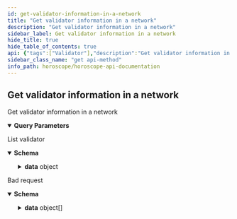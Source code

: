 ```yaml
---
id: get-validator-information-in-a-network
title: "Get validator information in a network"
description: "Get validator information in a network"
sidebar_label: Get validator information in a network
hide_title: true
hide_table_of_contents: true
api: {"tags":["Validator"],"description":"Get validator information in a network","parameters":[{"in":"query","name":"chainid","required":true,"schema":{"type":"string","enum":["euphoria-2","osmosis-1","cosmoshub-4"]},"description":"Chain Id of network need to query","example":"aura-testnet"},{"in":"query","name":"operatorAddress","required":false,"schema":{"type":"string"},"description":"operator address"},{"in":"query","name":"status","required":false,"schema":{"type":"string","enum":["BOND_STATUS_UNSPECIFIED","BOND_STATUS_UNBONDED","BOND_STATUS_UNBONDING","BOND_STATUS_BONDED"]},"description":"status"},{"in":"query","name":"pageLimit","required":false,"schema":{"type":"number","default":10},"description":"number record return in a page"},{"in":"query","name":"pageOffset","required":false,"schema":{"type":"number","default":0},"description":"Page number, start at 0"},{"in":"query","name":"nextKey","required":false,"schema":{"type":"string"},"description":"key for next page"}],"responses":{"200":{"description":"List validator","content":{"application/json":{"schema":{"type":"object","properties":{"code":{"type":"number","example":200},"message":{"type":"string","example":"Successful"},"data":{"type":"object","properties":{"validators":{"type":"array","items":{"type":"object","properties":{"consensus_pubkey":{"type":"object","properties":{"@type":{"type":"string","example":"/cosmos.crypto.ed25519.PubKey"},"key":{"type":"string","example":"xxxxxxxxxxxxxxxxxxxxxxxx"}}},"description":{"type":"object","properties":{"moniker":{"type":"string","example":"validator one"},"identity":{"type":"string","example":"validator one, earth"},"website":{"type":"string","example":"validatorone.aura"},"security_contact":{"type":"string","example":"validate@one.aura"},"details":{"type":"string","example":"validator one details"}}},"commission":{"type":"object","properties":{"commission_rates":{"type":"object","properties":{"rate":{"type":"string","example":"0.00050000000"},"max_rate":{"type":"string","example":"0.20000000000"},"max_change_rate":{"type":"string","example":"0.05000000000"}}},"update_time":{"type":"string","example":"2022-07-13T02:00:00Z"}}},"val_signing_info":{"type":"object","properties":{"address":{"type":"string","example":"aura123123123123123123"},"start_height":{"type":"string","example":"0"},"index_offset":{"type":"string","example":"100000"},"jailed_until":{"type":"string","example":"2022-07-13T02:00:00Z"},"tombstoned":{"type":"boolean","example":false},"missed_blocks_counter":{"type":"string","example":"0"}}},"self_delegation_balance":{"type":"object","properties":{"denom":{"type":"string","example":"uaura"},"amount":{"type":"string","example":"10000000000"}}},"custom_info":{"type":"object","properties":{"chain_id":{"type":"string","example":"aura"},"chain_name":{"type":"string","example":"Aura network"}}},"operator_address":{"type":"string","example":"auravaloper123123123123"},"jailed":{"type":"boolean","example":false},"status":{"type":"string","example":"BOND_STATUS_BONDED"},"delegator_shares":{"type":"string","example":"1"},"unbonding_height":{"type":"string","example":"0"},"unbonding_time":{"type":"string","example":"1970-01-01T00:00:00Z"},"min_self_delegation":{"type":"string","example":"1"},"consensus_hex_address":{"type":"string","example":"CCCCCCCCCCCCCCCCCCC"},"uptime":{"type":"number","example":100},"account_address":{"type":"string","example":"aura123123123123123123"}}}}}}}}}}},"422":{"description":"Bad request","content":{"application/json":{"schema":{"type":"object","properties":{"name":{"type":"string","example":"ValidationError"},"message":{"type":"string","example":"Parameters validation error!"},"code":{"type":"number","example":422},"type":{"type":"string","example":"VALIDATION_ERROR"},"data":{"type":"array","items":{"type":"object","properties":{"type":{"type":"string","example":"required"},"message":{"type":"string","example":"The 'chainid' field is required."},"field":{"type":"string","example":"chainid"},"nodeID":{"type":"string","example":"node1"},"action":{"type":"string","example":"v1.validator"}}}}}}}}}},"method":"get","path":"/v1/validator","servers":[{"url":"https://horoscope.aura.network/api","description":"Horoscope "},{"url":"https://lcd.osmosis.zone","description":"Osmosis Mainnet LCD"},{"url":"https://lcd.euphoria.aura.network","description":"Aura Euphoria LCD"},{"url":"https://cosmos-lcd.quickapi.com","description":"Cosmos Mainnet LCD"}],"info":{"title":"Horoscope API Documentation","version":"1.0.0","description":"## Indexer for multiple Cosmos Network \n\n### How to use\n\nSelect server Horoscope if use Horoscope API\n\nSelect server LCD if use Legacy API"},"postman":{"name":"Get validator information in a network","description":{"content":"Get validator information in a network","type":"text/plain"},"url":{"path":["v1","validator"],"host":["{{baseUrl}}"],"query":[{"disabled":false,"description":{"content":"(Required) Chain Id of network need to query","type":"text/plain"},"key":"chainid","value":""},{"disabled":false,"description":{"content":"operator address","type":"text/plain"},"key":"operatorAddress","value":""},{"disabled":false,"description":{"content":"status","type":"text/plain"},"key":"status","value":""},{"disabled":false,"description":{"content":"number record return in a page","type":"text/plain"},"key":"pageLimit","value":""},{"disabled":false,"description":{"content":"Page number, start at 0","type":"text/plain"},"key":"pageOffset","value":""},{"disabled":false,"description":{"content":"key for next page","type":"text/plain"},"key":"nextKey","value":""}],"variable":[]},"header":[{"key":"Accept","value":"application/json"}],"method":"GET"}}
sidebar_class_name: "get api-method"
info_path: horoscope/horoscope-api-documentation
---
```



## Get validator information in a network



Get validator information in a network

<details style={{"marginBottom":"1rem"}} data-collapsed={false} open={true}><summary style={{}}><strong>Query Parameters</strong></summary><div><ul><ParamsItem className={"paramsItem"} param={{"in":"query","name":"chainid","required":true,"schema":{"type":"string","enum":["euphoria-2","osmosis-1","cosmoshub-4"]},"description":"Chain Id of network need to query","example":"aura-testnet"}}></ParamsItem><ParamsItem className={"paramsItem"} param={{"in":"query","name":"operatorAddress","required":false,"schema":{"type":"string"},"description":"operator address"}}></ParamsItem><ParamsItem className={"paramsItem"} param={{"in":"query","name":"status","required":false,"schema":{"type":"string","enum":["BOND_STATUS_UNSPECIFIED","BOND_STATUS_UNBONDED","BOND_STATUS_UNBONDING","BOND_STATUS_BONDED"]},"description":"status"}}></ParamsItem><ParamsItem className={"paramsItem"} param={{"in":"query","name":"pageLimit","required":false,"schema":{"type":"number","default":10},"description":"number record return in a page"}}></ParamsItem><ParamsItem className={"paramsItem"} param={{"in":"query","name":"pageOffset","required":false,"schema":{"type":"number","default":0},"description":"Page number, start at 0"}}></ParamsItem><ParamsItem className={"paramsItem"} param={{"in":"query","name":"nextKey","required":false,"schema":{"type":"string"},"description":"key for next page"}}></ParamsItem></ul></div></details><div><ApiTabs><TabItem label={"200"} value={"200"}><div>

List validator

</div><div><MimeTabs schemaType={"response"}><TabItem label={"application/json"} value={"application/json"}><SchemaTabs groupId={"schema-tabs"}><TabItem label={"Schema"} value={"Schema"}><details style={{}} data-collapsed={false} open={true}><summary style={{"textAlign":"left"}}><strong>Schema</strong></summary><div style={{"textAlign":"left","marginLeft":"1rem"}}></div><ul style={{"marginLeft":"1rem"}}><SchemaItem collapsible={false} name={"code"} required={false} schemaDescription={undefined} schemaName={"number"} qualifierMessage={undefined} defaultValue={undefined}></SchemaItem><SchemaItem collapsible={false} name={"message"} required={false} schemaDescription={undefined} schemaName={"string"} qualifierMessage={undefined} defaultValue={undefined}></SchemaItem><SchemaItem collapsible={true} className={"schemaItem"}><details style={{}}><summary style={{}}><strong>data</strong><span style={{"opacity":"0.6"}}> object</span></summary><div style={{"marginLeft":"1rem"}}><SchemaItem collapsible={true} className={"schemaItem"}><details style={{}}><summary style={{}}><strong>validators</strong><span style={{"opacity":"0.6"}}> object[]</span></summary><div style={{"marginLeft":"1rem"}}><SchemaItem collapsible={true} className={"schemaItem"}><details style={{}}><summary style={{}}><strong>consensus_pubkey</strong><span style={{"opacity":"0.6"}}> object</span></summary><div style={{"marginLeft":"1rem"}}><SchemaItem collapsible={false} name={"@type"} required={false} schemaDescription={undefined} schemaName={"string"} qualifierMessage={undefined} defaultValue={undefined}></SchemaItem><SchemaItem collapsible={false} name={"key"} required={false} schemaDescription={undefined} schemaName={"string"} qualifierMessage={undefined} defaultValue={undefined}></SchemaItem></div></details></SchemaItem><SchemaItem collapsible={true} className={"schemaItem"}><details style={{}}><summary style={{}}><strong>description</strong><span style={{"opacity":"0.6"}}> object</span></summary><div style={{"marginLeft":"1rem"}}><SchemaItem collapsible={false} name={"moniker"} required={false} schemaDescription={undefined} schemaName={"string"} qualifierMessage={undefined} defaultValue={undefined}></SchemaItem><SchemaItem collapsible={false} name={"identity"} required={false} schemaDescription={undefined} schemaName={"string"} qualifierMessage={undefined} defaultValue={undefined}></SchemaItem><SchemaItem collapsible={false} name={"website"} required={false} schemaDescription={undefined} schemaName={"string"} qualifierMessage={undefined} defaultValue={undefined}></SchemaItem><SchemaItem collapsible={false} name={"security_contact"} required={false} schemaDescription={undefined} schemaName={"string"} qualifierMessage={undefined} defaultValue={undefined}></SchemaItem><SchemaItem collapsible={false} name={"details"} required={false} schemaDescription={undefined} schemaName={"string"} qualifierMessage={undefined} defaultValue={undefined}></SchemaItem></div></details></SchemaItem><SchemaItem collapsible={true} className={"schemaItem"}><details style={{}}><summary style={{}}><strong>commission</strong><span style={{"opacity":"0.6"}}> object</span></summary><div style={{"marginLeft":"1rem"}}><SchemaItem collapsible={true} className={"schemaItem"}><details style={{}}><summary style={{}}><strong>commission_rates</strong><span style={{"opacity":"0.6"}}> object</span></summary><div style={{"marginLeft":"1rem"}}><SchemaItem collapsible={false} name={"rate"} required={false} schemaDescription={undefined} schemaName={"string"} qualifierMessage={undefined} defaultValue={undefined}></SchemaItem><SchemaItem collapsible={false} name={"max_rate"} required={false} schemaDescription={undefined} schemaName={"string"} qualifierMessage={undefined} defaultValue={undefined}></SchemaItem><SchemaItem collapsible={false} name={"max_change_rate"} required={false} schemaDescription={undefined} schemaName={"string"} qualifierMessage={undefined} defaultValue={undefined}></SchemaItem></div></details></SchemaItem><SchemaItem collapsible={false} name={"update_time"} required={false} schemaDescription={undefined} schemaName={"string"} qualifierMessage={undefined} defaultValue={undefined}></SchemaItem></div></details></SchemaItem><SchemaItem collapsible={true} className={"schemaItem"}><details style={{}}><summary style={{}}><strong>val_signing_info</strong><span style={{"opacity":"0.6"}}> object</span></summary><div style={{"marginLeft":"1rem"}}><SchemaItem collapsible={false} name={"address"} required={false} schemaDescription={undefined} schemaName={"string"} qualifierMessage={undefined} defaultValue={undefined}></SchemaItem><SchemaItem collapsible={false} name={"start_height"} required={false} schemaDescription={undefined} schemaName={"string"} qualifierMessage={undefined} defaultValue={undefined}></SchemaItem><SchemaItem collapsible={false} name={"index_offset"} required={false} schemaDescription={undefined} schemaName={"string"} qualifierMessage={undefined} defaultValue={undefined}></SchemaItem><SchemaItem collapsible={false} name={"jailed_until"} required={false} schemaDescription={undefined} schemaName={"string"} qualifierMessage={undefined} defaultValue={undefined}></SchemaItem><SchemaItem collapsible={false} name={"tombstoned"} required={false} schemaDescription={undefined} schemaName={"boolean"} qualifierMessage={undefined} defaultValue={undefined}></SchemaItem><SchemaItem collapsible={false} name={"missed_blocks_counter"} required={false} schemaDescription={undefined} schemaName={"string"} qualifierMessage={undefined} defaultValue={undefined}></SchemaItem></div></details></SchemaItem><SchemaItem collapsible={true} className={"schemaItem"}><details style={{}}><summary style={{}}><strong>self_delegation_balance</strong><span style={{"opacity":"0.6"}}> object</span></summary><div style={{"marginLeft":"1rem"}}><SchemaItem collapsible={false} name={"denom"} required={false} schemaDescription={undefined} schemaName={"string"} qualifierMessage={undefined} defaultValue={undefined}></SchemaItem><SchemaItem collapsible={false} name={"amount"} required={false} schemaDescription={undefined} schemaName={"string"} qualifierMessage={undefined} defaultValue={undefined}></SchemaItem></div></details></SchemaItem><SchemaItem collapsible={true} className={"schemaItem"}><details style={{}}><summary style={{}}><strong>custom_info</strong><span style={{"opacity":"0.6"}}> object</span></summary><div style={{"marginLeft":"1rem"}}><SchemaItem collapsible={false} name={"chain_id"} required={false} schemaDescription={undefined} schemaName={"string"} qualifierMessage={undefined} defaultValue={undefined}></SchemaItem><SchemaItem collapsible={false} name={"chain_name"} required={false} schemaDescription={undefined} schemaName={"string"} qualifierMessage={undefined} defaultValue={undefined}></SchemaItem></div></details></SchemaItem><SchemaItem collapsible={false} name={"operator_address"} required={false} schemaDescription={undefined} schemaName={"string"} qualifierMessage={undefined} defaultValue={undefined}></SchemaItem><SchemaItem collapsible={false} name={"jailed"} required={false} schemaDescription={undefined} schemaName={"boolean"} qualifierMessage={undefined} defaultValue={undefined}></SchemaItem><SchemaItem collapsible={false} name={"status"} required={false} schemaDescription={undefined} schemaName={"string"} qualifierMessage={undefined} defaultValue={undefined}></SchemaItem><SchemaItem collapsible={false} name={"delegator_shares"} required={false} schemaDescription={undefined} schemaName={"string"} qualifierMessage={undefined} defaultValue={undefined}></SchemaItem><SchemaItem collapsible={false} name={"unbonding_height"} required={false} schemaDescription={undefined} schemaName={"string"} qualifierMessage={undefined} defaultValue={undefined}></SchemaItem><SchemaItem collapsible={false} name={"unbonding_time"} required={false} schemaDescription={undefined} schemaName={"string"} qualifierMessage={undefined} defaultValue={undefined}></SchemaItem><SchemaItem collapsible={false} name={"min_self_delegation"} required={false} schemaDescription={undefined} schemaName={"string"} qualifierMessage={undefined} defaultValue={undefined}></SchemaItem><SchemaItem collapsible={false} name={"consensus_hex_address"} required={false} schemaDescription={undefined} schemaName={"string"} qualifierMessage={undefined} defaultValue={undefined}></SchemaItem><SchemaItem collapsible={false} name={"uptime"} required={false} schemaDescription={undefined} schemaName={"number"} qualifierMessage={undefined} defaultValue={undefined}></SchemaItem><SchemaItem collapsible={false} name={"account_address"} required={false} schemaDescription={undefined} schemaName={"string"} qualifierMessage={undefined} defaultValue={undefined}></SchemaItem></div></details></SchemaItem></div></details></SchemaItem></ul></details></TabItem><TabItem label={"Example (from schema)"} value={"Example (from schema)"}><ResponseSamples responseExample={"{\n  \"code\": 200,\n  \"message\": \"Successful\",\n  \"data\": {\n    \"validators\": [\n      {\n        \"consensus_pubkey\": {\n          \"@type\": \"/cosmos.crypto.ed25519.PubKey\",\n          \"key\": \"xxxxxxxxxxxxxxxxxxxxxxxx\"\n        },\n        \"description\": {\n          \"moniker\": \"validator one\",\n          \"identity\": \"validator one, earth\",\n          \"website\": \"validatorone.aura\",\n          \"security_contact\": \"validate@one.aura\",\n          \"details\": \"validator one details\"\n        },\n        \"commission\": {\n          \"commission_rates\": {\n            \"rate\": \"0.00050000000\",\n            \"max_rate\": \"0.20000000000\",\n            \"max_change_rate\": \"0.05000000000\"\n          },\n          \"update_time\": \"2022-07-13T02:00:00Z\"\n        },\n        \"val_signing_info\": {\n          \"address\": \"aura123123123123123123\",\n          \"start_height\": \"0\",\n          \"index_offset\": \"100000\",\n          \"jailed_until\": \"2022-07-13T02:00:00Z\",\n          \"tombstoned\": false,\n          \"missed_blocks_counter\": \"0\"\n        },\n        \"self_delegation_balance\": {\n          \"denom\": \"uaura\",\n          \"amount\": \"10000000000\"\n        },\n        \"custom_info\": {\n          \"chain_id\": \"aura\",\n          \"chain_name\": \"Aura network\"\n        },\n        \"operator_address\": \"auravaloper123123123123\",\n        \"jailed\": false,\n        \"status\": \"BOND_STATUS_BONDED\",\n        \"delegator_shares\": \"1\",\n        \"unbonding_height\": \"0\",\n        \"unbonding_time\": \"1970-01-01T00:00:00Z\",\n        \"min_self_delegation\": \"1\",\n        \"consensus_hex_address\": \"CCCCCCCCCCCCCCCCCCC\",\n        \"uptime\": 100,\n        \"account_address\": \"aura123123123123123123\"\n      }\n    ]\n  }\n}"} language={"json"}></ResponseSamples></TabItem></SchemaTabs></TabItem></MimeTabs></div></TabItem><TabItem label={"422"} value={"422"}><div>

Bad request

</div><div><MimeTabs schemaType={"response"}><TabItem label={"application/json"} value={"application/json"}><SchemaTabs groupId={"schema-tabs"}><TabItem label={"Schema"} value={"Schema"}><details style={{}} data-collapsed={false} open={true}><summary style={{"textAlign":"left"}}><strong>Schema</strong></summary><div style={{"textAlign":"left","marginLeft":"1rem"}}></div><ul style={{"marginLeft":"1rem"}}><SchemaItem collapsible={false} name={"name"} required={false} schemaDescription={undefined} schemaName={"string"} qualifierMessage={undefined} defaultValue={undefined}></SchemaItem><SchemaItem collapsible={false} name={"message"} required={false} schemaDescription={undefined} schemaName={"string"} qualifierMessage={undefined} defaultValue={undefined}></SchemaItem><SchemaItem collapsible={false} name={"code"} required={false} schemaDescription={undefined} schemaName={"number"} qualifierMessage={undefined} defaultValue={undefined}></SchemaItem><SchemaItem collapsible={false} name={"type"} required={false} schemaDescription={undefined} schemaName={"string"} qualifierMessage={undefined} defaultValue={undefined}></SchemaItem><SchemaItem collapsible={true} className={"schemaItem"}><details style={{}}><summary style={{}}><strong>data</strong><span style={{"opacity":"0.6"}}> object[]</span></summary><div style={{"marginLeft":"1rem"}}><SchemaItem collapsible={false} name={"type"} required={false} schemaDescription={undefined} schemaName={"string"} qualifierMessage={undefined} defaultValue={undefined}></SchemaItem><SchemaItem collapsible={false} name={"message"} required={false} schemaDescription={undefined} schemaName={"string"} qualifierMessage={undefined} defaultValue={undefined}></SchemaItem><SchemaItem collapsible={false} name={"field"} required={false} schemaDescription={undefined} schemaName={"string"} qualifierMessage={undefined} defaultValue={undefined}></SchemaItem><SchemaItem collapsible={false} name={"nodeID"} required={false} schemaDescription={undefined} schemaName={"string"} qualifierMessage={undefined} defaultValue={undefined}></SchemaItem><SchemaItem collapsible={false} name={"action"} required={false} schemaDescription={undefined} schemaName={"string"} qualifierMessage={undefined} defaultValue={undefined}></SchemaItem></div></details></SchemaItem></ul></details></TabItem><TabItem label={"Example (from schema)"} value={"Example (from schema)"}><ResponseSamples responseExample={"{\n  \"name\": \"ValidationError\",\n  \"message\": \"Parameters validation error!\",\n  \"code\": 422,\n  \"type\": \"VALIDATION_ERROR\",\n  \"data\": [\n    {\n      \"type\": \"required\",\n      \"message\": \"The 'chainid' field is required.\",\n      \"field\": \"chainid\",\n      \"nodeID\": \"node1\",\n      \"action\": \"v1.validator\"\n    }\n  ]\n}"} language={"json"}></ResponseSamples></TabItem></SchemaTabs></TabItem></MimeTabs></div></TabItem></ApiTabs></div>
      